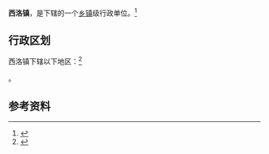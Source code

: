 {{中国乡级行政区|14/07/25/105/000}}

'''西洛镇'''，是{{PRC admin/fullname|14/07/25/105/000|3}}下辖的一个[[乡镇|乡镇]]级行政单位。<ref>{{PRC admin/ref sgc|{{PRC admin/parent|14/07/25/105/000}}}}</ref>

== 行政区划 ==

西洛镇下辖以下地区：<ref>{{PRC admin/ref sgc|14/07/25/105/000}}</ref>

{{PRC admin/children|14/07/25/105/000}}。

== 参考资料 ==

{{reflist}}

{{行政区划小作品}}
{{PRC admin/navcat|14/07/25/105/000}}